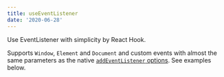 ```yaml
---
title: useEventListener
date: '2020-06-28'
---
```


Use EventListener with simplicity by React Hook.

Supports `Window`, `Element` and `Document` and custom events with almost the same parameters as the native [`addEventListener` options](https://developer.mozilla.org/en-US/docs/Web/API/EventTarget/addEventListener#syntax). See examples below.
